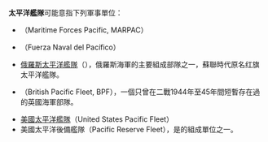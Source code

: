 '''太平洋艦隊'''可能意指下列軍事單位：

* {{link-en|加拿大太平洋艦隊|Maritime Forces Pacific}}（Maritime Forces Pacific, MARPAC）
* {{link-es|墨西哥太平洋海軍艦隊|Fuerza Naval del Pacífico (México)}}（Fuerza Naval del Pacífico）
* [[俄羅斯太平洋艦隊|俄羅斯太平洋艦隊]]（{{lang|ru|Тихоокеанский флот}}），俄羅斯海軍的主要組成部隊之一，蘇聯時代原名红旗太平洋艦隊。
* {{link-en|英國太平洋艦隊|British Pacific Fleet}}（British Pacific Fleet, BPF），一個只曾在二戰1944年至45年間短暫存在過的英國海軍部隊。
* [[美國太平洋艦隊|美國太平洋艦隊]]（United States Pacific Fleet）
* 美國太平洋後備艦隊（Pacific Reserve Fleet），是{{link-en|美國海軍後備艦隊|United States Navy reserve fleets}}的組成單位之一。

{{disambig|Cat=組織機構消歧義}}